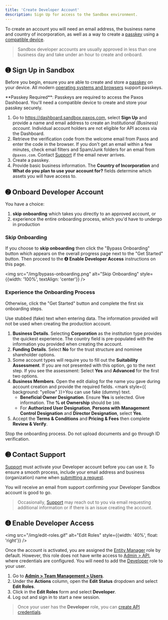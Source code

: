 ```yaml
---
title: 'Create Developer Account'
description: Sign Up for access to the Sandbox environment.
---
```


To create an account you will need an email address, the business name and country of incorporation, as well as a way to create a [passkey](https://www.passkeys.com/what-are-passkeys) using a [compatible device](https://www.passkeys.io/compatible-devices).

> Sandbox developer accounts are usually approved in less than one business day and take under an hour to create and onboard.

## ➊ Sign Up in Sandbox

Before you begin, ensure you are able to create and store a [passkey](https://www.passkeys.com/what-are-passkeys) on your device.
All modern [operating systems and browsers](https://www.passkeys.io/compatible-devices) support passkeys.

<Note>
**Passkey Required**: Passkeys are required to access the Paxos Dashboard. You'll need a compatible device to create and store your passkey securely.
</Note>

1. Go to https://dashboard.sandbox.paxos.com, select **Sign Up** and provide a name and email address to create an _Institutional (Business) account_. Individual account holders are not eligible for API access via the Dashboard.
1. Retrieve the verification code from the welcome email from Paxos and enter the code in the browser. If you don't get an email within a few minutes, check email filters and Spam/Junk folders for an email from `@paxos.com`. Contact [Support](https://support.paxos.com) if the email never arrives.
1. Create a passkey.
1. Provide basic business information. The **Country of Incorporation** and **What do you plan to use your account for?** fields determine which assets you will have access to.

## ➋ Onboard Developer Account

You have a choice:
1. **skip onboarding** which takes you directly to an approved account, or
1. experience the entire onboarding process, which you'd have to undergo in production

### Skip Onboarding
If you choose to **skip onboarding** then click the "Bypass Onboarding" button which appears on the overall progress page next to the "Get Started" button.
Then proceed to the ➍ **Enable Developer Access** instructions on this page.

<img src="/img/bypass-onboarding.png" alt="Skip Onboarding" style={{width: '100%', textAlign: 'center'}} />

### Experience the Onboarding Process
Otherwise, click the "Get Started" button and complete the first six onboarding steps.

<Tip>
Use stubbed (fake) text when entering data.
The information provided will not be used when creating the production account.
</Tip>

1. **Business Details**. Selecting **Corporation** as the institution type provides the quickest experience. The country field is pre-populated with the information you provided when creating the account.
1. **Funding Details**. Select **No** for the trust structure and nominee shareholder options.
1. Some account types will require you to fill out the **Suitability Assessment**. If you are not presented with this option, go to the next step. If you see the assessment: Select **Yes** and **Advanced** for the first two options.
1. **Business Members**. Open the edit dialog for the name you gave during account creation and provide the required fields. <mark style={{ background: "yellow" }}>You can use fake (dummy) text</mark>.
    - **Beneficial Owner Designation**. Ensure **Yes** is selected. Give information. The **% ot Ownership** should be `100`.
    - For **Authorized User Designation**, **Persons with Management Control Designation** and **Director Designation**, select **Yes**.
1.  Accept the **Terms & Conditions** and **Pricing & Fees** then complete **Review & Verify**.

<Tip>
Stop the onboarding process. Do not upload documents and go through ID verification.
</Tip>

## ➌ Contact Support

[Support](https://support.paxos.com) must activate your Developer account before you can use it.
To ensure a smooth process, include your email address and business (organization) name when [submitting a request](https://support.paxos.com/hc/en-us/requests/new).

You will receive an email from support confirming your Developer Sandbox account is good to go.

> Occasionally, [Support](https://support.paxos.com/hc/en-us) may reach out to you via email requesting additional information or if there is an issue creating the account.

## ➍ Enable Developer Access

<img src="/img/edit-roles.gif" alt="Edit Roles" style={{width: '40%', float: 'right'}} />

Once the account is activated, you are assigned the [Entity Manager](/dashboard/roles#entity-manager) role by default.
However, this role does not have write access to [Admin > API](https://dashboard.sandbox.paxos.com/admin/api), where credentials are configured.
You will need to add the [Developer](/dashboard/roles#developer) role to your user.

1. Go to [**Admin > Team Management > Users**](https://dashboard.sandbox.paxos.com/admin/team-management/users).
1. Under the **Actions** column, open the **Edit Status** dropdown and select **Edit Roles**.
1. Click in the **Edit Roles** form and select **Developer**.
1. Log out and sign in to start a new session.

> Once your user has the **Developer** role, you can [create API credentials](/getting-started/credentials).

